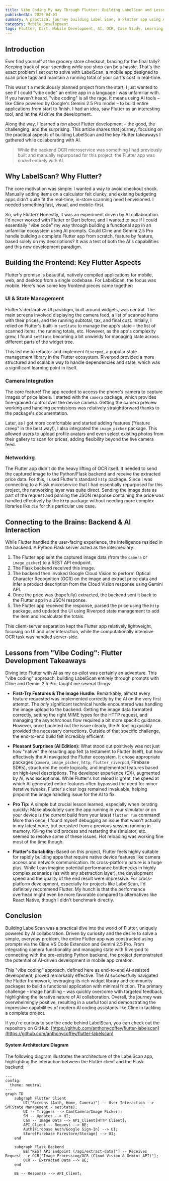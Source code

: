 ```yaml
---
title: Vibe Coding My Way Through Flutter: Building LabelScan and Lessons Learned
publishedAt: 2025-04-03
summary: A practical journey building Label Scan, a Flutter app using AI for real-time price scanning, and the key lessons learned about Flutter development along the way.
category: Mobile Development
tags: Flutter, Dart, Mobile Development, AI, OCR, Case Study, Learning, Riverpod, Flask
---
```


## Introduction

Ever find yourself at the grocery store checkout, bracing for the final tally? Keeping track of your spending _while_ you shop can be a hassle. That's the exact problem I set out to solve with LabelScan, a mobile app designed to scan price tags and maintain a running total of your cart's cost in real-time.

This wasn't a meticulously planned project from the start; I just wanted to see if I could "vibe code" an entire app in a language I was unfamiliar with. If you haven't heard, "vibe coding" is all the rage. It means using AI tools – like Cline powered by Google's Gemini 2.5 Pro model – to build entire applications from start to finish. I had an idea, saw Flutter as an interesting tool, and let the AI drive the development.

Along the way, I learned a _ton_ about Flutter development – the good, the challenging, and the surprising. This article shares that journey, focusing on the practical aspects of building LabelScan and the key Flutter takeaways I gathered while collaborating with AI.

> While the backend OCR microservice was something I had previously built and manually repurposed for this project, the Flutter app was coded entirely with AI.

## Why LabelScan? Why Flutter?

The core motivation was simple: I wanted a way to avoid checkout shock. Manually adding items on a calculator felt clunky, and existing budgeting apps didn't quite fit the real-time, in-store scanning need I envisioned. I needed something fast, visual, and mobile-first.

So, why Flutter? Honestly, it was an experiment driven by AI collaboration. I'd never worked with Flutter or Dart before, and I wanted to see if I could essentially "vibe code" my way through building a functional app in an unfamiliar ecosystem using AI prompts. Could Cline and Gemini 2.5 Pro handle building a complete Flutter app from scratch, feature by feature, based solely on my descriptions? It was a test of both the AI's capabilities and this new development paradigm.

## Building the Frontend: Key Flutter Aspects

Flutter's promise is beautiful, natively compiled applications for mobile, web, and desktop from a single codebase. For LabelScan, the focus was mobile. Here's how some key frontend pieces came together:

### UI & State Management

Flutter's declarative UI paradigm, built around widgets, was central. The main screens involved displaying the camera feed, a list of scanned items with their prices, and the running subtotal, tax, and final cost. Initially, I relied on Flutter's built-in `setState` to manage the app's state – the list of scanned items, the running totals, etc. However, as the app's complexity grew, I found `setState` becoming a bit unwieldy for managing state across different parts of the widget tree.

This led me to refactor and implement `Riverpod`, a popular state management library in the Flutter ecosystem. Riverpod provided a more structured and scalable way to handle dependencies and state, which was a significant learning point in itself.

### Camera Integration

The core feature! The app needed to access the phone's camera to capture images of price labels. I started with the `camera` package, which provides fine-grained control over the device camera. Getting the camera preview working and handling permissions was relatively straightforward thanks to the package's documentation.

Later, as I got more comfortable and started adding features ("feature creep" in the best way!), I also integrated the `image_picker` package. This allowed users to upload profile avatars and even select existing photos from their gallery to scan for prices, adding flexibility beyond the live camera feed.

### Networking

The Flutter app didn't do the heavy lifting of OCR itself. It needed to send the captured image to the Python/Flask backend and receive the extracted price data. For this, I used Flutter's standard `http` package. Since I was connecting to a Flask microservice that I had essentially repurposed for this project, the networking layer was quite direct. Sending the image data as part of the request and parsing the JSON response containing the price was handled effectively by the `http` package without needing more complex libraries like `dio` for this particular use case.

## Connecting to the Brains: Backend & AI Interaction

While Flutter handled the user-facing experience, the intelligence resided in the backend. A Python Flask server acted as the intermediary:

1.  The Flutter app sent the captured image data (from the `camera` or `image_picker`) to a REST API endpoint.
2.  The Flask backend received this image.
3.  The backend then invoked Google Cloud Vision to perform Optical Character Recognition (OCR) on the image and extract price data and infer a product description from the Cloud Vision response using Gemini API.
4.  Once the price was (hopefully) extracted, the backend sent it back to the Flutter app in a JSON response.
5.  The Flutter app received the response, parsed the price using the `http` package, and updated the UI using Riverpod state management to add the item and recalculate the totals.

This client-server separation kept the Flutter app relatively lightweight, focusing on UI and user interaction, while the computationally intensive OCR task was handled server-side.

## Lessons from "Vibe Coding": Flutter Development Takeaways

Diving into Flutter with AI as my co-pilot was certainly an adventure. This "vibe coding" approach, building LabelScan entirely through prompts with Cline and Gemini 2.5 Pro, taught me several things:

- **First-Try Features & The Image Hurdle:** Remarkably, almost every feature requested was implemented correctly by the AI on the very first attempt. The _only_ significant technical hurdle encountered was handling the image upload to the backend. Getting the image data formatted correctly, setting the right MIME types for the HTTP request, and managing the asynchronous flow required a bit more specific guidance. However, once I pointed out the issue clearly, the AI tooling quickly provided the necessary corrections. Outside of that specific challenge, the end-to-end build felt incredibly efficient.

- **Pleasant Surprises (AI Edition):** What stood out positively was not just how "native" the resulting app felt (a testament to Flutter itself), but how effectively the AI navigated the Flutter ecosystem. It chose appropriate packages (`camera`, `image_picker`, `http`, `flutter_riverpod`, Firebase SDKs), structured the code logically, and implemented features based on high-level descriptions. The developer experience (DX), augmented by AI, was exceptional. While Flutter's hot reload is great, the speed at which AI generated entire features often bypassed the need for minor iterative tweaks. Flutter's clear logs remained invaluable, helping pinpoint the image handling issue for the AI to fix.

- **Pro Tip:** A simple but crucial lesson learned, especially when iterating quickly: Make absolutely sure the app running in your simulator or on your device is the _current_ build from your latest `flutter run` command! More than once, I found myself debugging an issue that wasn't actually in my latest code, but persisted from a previous session running in memory. Killing the old process and restarting the simulator, etc. seemed to resolve some of these issues. Hot reloading was working fine most of the time though.

- **Flutter's Suitability:** Based on this project, Flutter feels highly suitable for rapidly building apps that require native device features like camera access and network communication. Its cross-platform nature is a huge plus. While I can imagine potential performance bottlenecks in highly complex scenarios (as with any abstraction layer), the development speed and the quality of the end result were impressive. For cross-platform development, especially for projects like LabelScan, I'd definitely recommend Flutter. My hunch is that the performance overhead might even be more favorable compared to alternatives like React Native, though I didn't benchmark directly.

## Conclusion

Building LabelScan was a practical dive into the world of Flutter, uniquely powered by AI collaboration. Driven by curiosity and the desire to solve a simple, everyday problem, the entire Flutter app was constructed using prompts via the Cline VS Code Extension and Gemini 2.5 Pro. From integrating camera functionality and managing state with Riverpod to connecting with the pre-existing Python backend, the project demonstrated the potential of AI-driven development in mobile app creation.

This "vibe coding" approach, defined here as end-to-end AI-assisted development, proved remarkably effective. The AI successfully navigated the Flutter framework, leveraging its rich widget library and community packages to build a functional application with minimal friction. The primary challenge – image handling – was quickly overcome with targeted feedback, highlighting the iterative nature of AI collaboration. Overall, the journey was overwhelmingly positive, resulting in a useful tool and demonstrating the impressive capabilities of modern AI coding assistants like Cline in tackling a complete project.

If you're curious to see the code behind LabelScan, you can check out the repository on GitHub: [https://github.com/anthonycoffey/flutter-labelscan](https://github.com/anthonycoffey/flutter-labelscan)

#### System Architecture Diagram

The following diagram illustrates the architecture of the LabelScan app, highlighting the interaction between the Flutter client and the Flask backend:

```mermaid
---
config:
  theme: neutral
---
graph TD
    subgraph Flutter Client
        UI["Screens (Auth, Home, Camera)"] -- User Interaction --> SM(State Management - setState);
        UI -- Triggers --> Cam[Camera/Image Picker];
        SM -- Updates --> UI;
        Cam -- Image Data --> API_Client[HTTP Client];
        API_Client -- Request --> BE;
        Auth[Firebase Auth/Google Sign-In] --> UI;
        Store[Firebase Firestore/Storage] --> UI;
    end

    subgraph Flask Backend
        BE["REST API Endpoint (/api/extract-data)"] -- Receives Request --> OCR["Image Processing/OCR (Cloud Vision & Gemini API)"];
        OCR -- Extracted Data --> BE;
    end

    BE -- Response --> API_Client;
```
